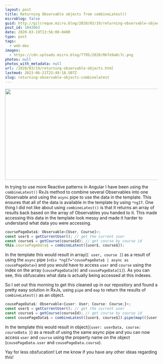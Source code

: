 ```yaml
---
layout: post
title: Returning Observable objects from combineLatest()
microblog: false
guid: http://gilcreque.micro.blog/2020/03/19/returning-observable-objects.html
post_id: 1042663
date: 2020-03-19T13:56:00-0400
type: post
tags:
  - web-dev
images:
  - https://cdn.uploads.micro.blog/7795/2020/0b7e9a8c7c.png
photos: null
photos_with_metadata: null
url: /2020/03/19/returning-observable-objects.html
lastmod: 2023-06-21T23:49:18.507Z
slug: returning-observable-objects-combinelatest
---
```

<img src="uploads/2020/0b7e9a8c7c.png" width="600" height="300" alt="" />

In trying to use more Reactive patterns in Angular I have been using the `combineLatest()` RxJs method to combine several Observables into one Observable and using the `async` pipe to use the data in the template. This ensures that all of the data is available in the template by using `*ngIf`. One thing I did not like about using `combineLatest()` is that it returns an array of results back based on the array of Observables you handed to it. This made accessing this data in the template look messy and made it harder to understand what data you were accessing.

``` typescript
coursePageData$: Observable<[User, Course]>;
const user$ = getCurrentUser(); // get the current user
const course$ = getCourse(courseId); // get course by course id
this.coursePageData$ = combineLatest([user$, course$]);
```

In the template this would result in array(`[ user, course ]`) as a result of using the `async` pipe  (`<div *ngIf="cousePageData$ | async as cousePageData>`) and you would have to access `user` and `course` using the index on the array (`cousePageData[0]` and `cousePageData[1]`). As you can see, this obfuscates what data is actually being accessed at this indexes.

So I set out this morning to get this cleaned up in our repository and found a pretty easy solution in RxJs, using `pipe` and `map` to return the results of `combineLatest()` as an object.

``` typescript
cousePageData$: Observable<{user: User; Course: Course;}>;
const user$ = getCurrentUser(); // get the current user
const course$ = getCourse(courseId); // get course by course id
const cousePageData$ = combineLatest([user$, course$]).pipe(map(([user, course]) => ({ user, course })));
```

In the template this would result in object(`{user: userData, course: courseData }`) as a result of using the same async pipe and you can now access `user` and `course` using the property name on the object (`cousePageData.user` and `cousePageData.course`).

Yay for less obsfucation! Let me know if you have any other ideas regarding this!
